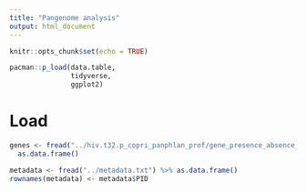 ```yaml
---
title: "Pangenome analysis"
output: html_document
---
```


```r
knitr::opts_chunk$set(echo = TRUE)

pacman::p_load(data.table,
               tidyverse,
               ggplot2)
```

# Load
```r
genes <- fread("../hiv.t32.p_copri_panphlan_prof/gene_presence_absence_0.tsv") %>%
  as.data.frame()

metadata <- fread("../metadata.txt") %>% as.data.frame()
rownames(metadata) <- metadata$PID
```